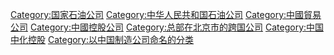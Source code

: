 {{catmore}}


[[Category:国家石油公司|Category:国家石油公司]]
[[Category:中华人民共和国石油公司|Category:中华人民共和国石油公司]]
[[Category:中國貿易公司|Category:中國貿易公司]]
[[Category:中國控股公司|Category:中國控股公司]]
[[Category:总部在北京市的跨国公司‎|Category:总部在北京市的跨国公司‎]]
[[Category:中国中化控股|Category:中国中化控股]]
[[Category:以中国制造公司命名的分类|Category:以中国制造公司命名的分类]]